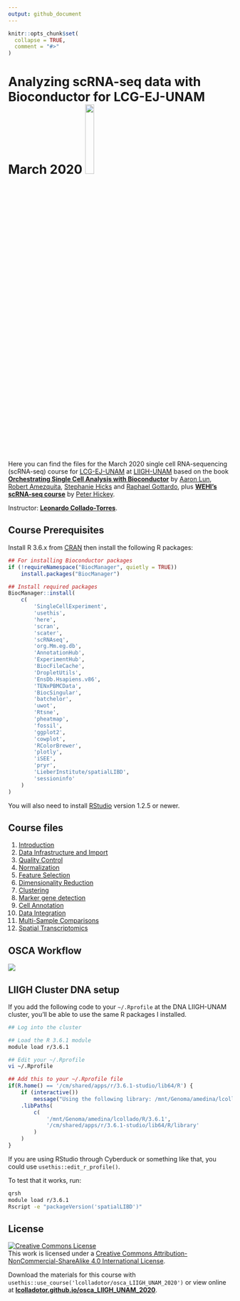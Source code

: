 ```yaml
---
output: github_document
---
```


<!-- README.md is generated from README.Rmd. Please edit that file -->

```r
knitr::opts_chunk$set(
  collapse = TRUE,
  comment = "#>"
)
```

# Analyzing **scRNA-seq** data with **Bioconductor** for **LCG-EJ-UNAM** March 2020 <a href="https://bioconductor.org/"><img src="https://osca.bioconductor.org/cover.png" width="20%"/></a>

<!-- badges: start -->
<!-- badges: end -->

Here you can find the files for the March 2020 single cell RNA-sequencing (scRNA-seq) course for [LCG-EJ-UNAM](https://lcgej.unam.mx/) at [LIIGH-UNAM](https://liigh.unam.mx/) based on the book [**Orchestrating Single Cell Analysis with Bioconductor**](https://osca.bioconductor.org/) by [Aaron Lun](https://www.linkedin.com/in/aaron-lun-869b5894/), [Robert Amezquita](https://robertamezquita.github.io/), [Stephanie Hicks](https://www.stephaniehicks.com/) and [Raphael Gottardo](http://rglab.org), plus [**WEHI's scRNA-seq course**](https://drive.google.com/drive/folders/1cn5d-Ey7-kkMiex8-74qxvxtCQT6o72h) by [Peter Hickey](https://www.peterhickey.org/).

Instructor: [**Leonardo Collado-Torres**](http://lcolladotor.github.io/).


## Course Prerequisites

Install R 3.6.x from [CRAN](https://cran.r-project.org/) then install the following R packages:

```r
## For installing Bioconductor packages
if (!requireNamespace("BiocManager", quietly = TRUE))
    install.packages("BiocManager")

## Install required packages
BiocManager::install(
    c(
        'SingleCellExperiment',
        'usethis',
        'here',
        'scran',
        'scater',
        'scRNAseq',
        'org.Mm.eg.db',
        'AnnotationHub',
        'ExperimentHub',
        'BiocFileCache',
        'DropletUtils',
        'EnsDb.Hsapiens.v86',
        'TENxPBMCData',
        'BiocSingular',
        'batchelor',
        'uwot',
        'Rtsne',
        'pheatmap',
        'fossil',
        'ggplot2',
        'cowplot',
        'RColorBrewer',
        'plotly',
        'iSEE',
        'pryr',
        'LieberInstitute/spatialLIBD',
        'sessioninfo'
    )
)
```

You will also need to install [RStudio](https://rstudio.com/products/rstudio/download/#download) version 1.2.5 or newer.

## Course files

1. [Introduction](01-introduction.html)
1. [Data Infrastructure and Import](02-data-infrastructure-and-import.html)
1. [Quality Control](03-quality-control.html)
1. [Normalization](04-normalization.html)
1. [Feature Selection](05-feature-selection.html)
1. [Dimensionality Reduction](06-dimensionality-reduction.html)
1. [Clustering](07-clustering.html)
1. [Marker gene detection](08-marker-gene-detection.html)
1. [Cell Annotation](09-cell-annotation.html)
1. [Data Integration](10-data-integration.html)
1. [Multi-Sample Comparisons](11-multi-sample-comparisons.html)
1. [Spatial Transcriptomics](12-spatial-transcriptomics.html)

## OSCA Workflow

<a href="https://osca.bioconductor.org/"><img src="https://raw.githubusercontent.com/Bioconductor/OrchestratingSingleCellAnalysis/master/images/Workflow.png" /></a>

## LIIGH Cluster DNA setup

If you add the following code to your `~/.Rprofile` at the DNA LIIGH-UNAM cluster, you'll be able to use the same R packages I installed.

```bash
## Log into the cluster

## Load the R 3.6.1 module
module load r/3.6.1

## Edit your ~/.Rprofile
vi ~/.Rprofile
```


```r
## Add this to your ~/.Rprofile file
if(R.home() == '/cm/shared/apps/r/3.6.1-studio/lib64/R') {
    if (interactive())
        message("Using the following library: /mnt/Genoma/amedina/lcollado/R/3.6.1")
    .libPaths(
        c(
            '/mnt/Genoma/amedina/lcollado/R/3.6.1',
            '/cm/shared/apps/r/3.6.1-studio/lib64/R/library'
        )
    )
}
```

If you are using RStudio through Cyberduck or something like that, you could use `usethis::edit_r_profile()`.

To test that it works, run:

```bash
qrsh
module load r/3.6.1
Rscript -e "packageVersion('spatialLIBD')"
```




## License

<a rel="license" href="http://creativecommons.org/licenses/by-nc-sa/4.0/"><img alt="Creative Commons License" style="border-width:0" src="https://i.creativecommons.org/l/by-nc-sa/4.0/88x31.png" /></a><br />This work is licensed under a <a rel="license" href="http://creativecommons.org/licenses/by-nc-sa/4.0/">Creative Commons Attribution-NonCommercial-ShareAlike 4.0 International License</a>.

Download the materials for this course with `usethis::use_course('lcolladotor/osca_LIIGH_UNAM_2020')` or view online at [**lcolladotor.github.io/osca_LIIGH_UNAM_2020**](http://lcolladotor.github.io/osca_LIIGH_UNAM_2020).

<script type='text/javascript' id='clustrmaps' src='//cdn.clustrmaps.com/map_v2.js?cl=ffffff&w=300&t=n&d=tq5q8216epOrQBSllNIKhXOHUHi-i38brzUURkQEiXw'></script>


<!-- Global site tag (gtag.js) - Google Analytics -->
<script async src="https://www.googletagmanager.com/gtag/js?id=UA-161558379-1"></script>
<script>
  window.dataLayer = window.dataLayer || [];
  function gtag(){dataLayer.push(arguments);}
  gtag('js', new Date());

  gtag('config', 'UA-161558379-1');
</script>

